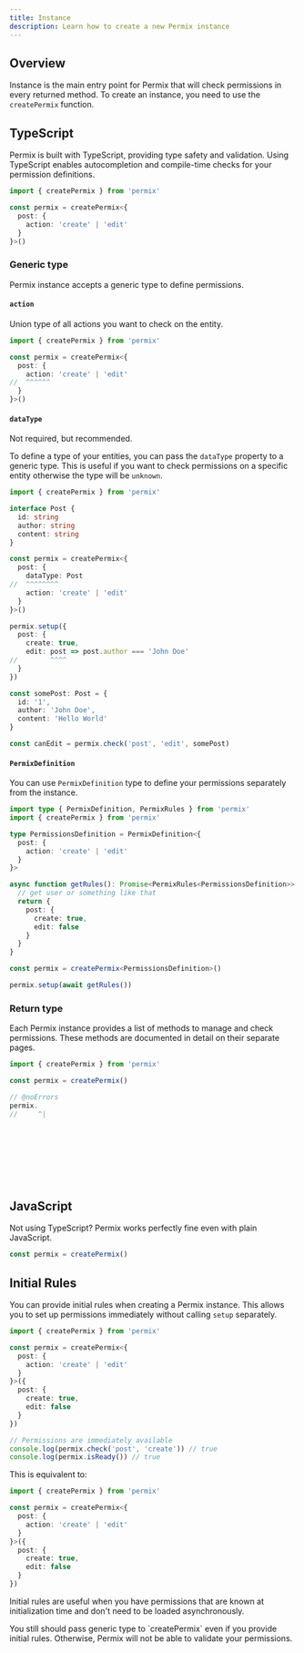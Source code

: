 ```yaml
---
title: Instance
description: Learn how to create a new Permix instance
---
```


## Overview

Instance is the main entry point for Permix that will check permissions in every returned method. To create an instance, you need to use the `createPermix` function.

## TypeScript

Permix is built with TypeScript, providing type safety and validation. Using TypeScript enables autocompletion and compile-time checks for your permission definitions.

```ts twoslash title="/lib/permix.ts"
import { createPermix } from 'permix'

const permix = createPermix<{
  post: {
    action: 'create' | 'edit'
  }
}>()
```

### Generic type

Permix instance accepts a generic type to define permissions.

#### `action`

Union type of all actions you want to check on the entity.

```ts twoslash title="/lib/permix.ts"
import { createPermix } from 'permix'

const permix = createPermix<{
  post: {
    action: 'create' | 'edit'
//  ^^^^^^
  }
}>()
```

#### `dataType`

<Callout>
Not required, but recommended.
</Callout>

To define a type of your entities, you can pass the `dataType` property to a generic type. This is useful if you want to check permissions on a specific entity otherwise the type will be `unknown`.

```ts twoslash title="/lib/permix.ts"
import { createPermix } from 'permix'

interface Post {
  id: string
  author: string
  content: string
}

const permix = createPermix<{
  post: {
    dataType: Post
//  ^^^^^^^^
    action: 'create' | 'edit'
  }
}>()

permix.setup({
  post: {
    create: true,
    edit: post => post.author === 'John Doe'
//        ^^^^
  }
})

const somePost: Post = {
  id: '1',
  author: 'John Doe',
  content: 'Hello World'
}

const canEdit = permix.check('post', 'edit', somePost)
```

#### `PermixDefinition`

You can use `PermixDefinition` type to define your permissions separately from the instance.

```ts twoslash title="/lib/permix.ts"
import type { PermixDefinition, PermixRules } from 'permix'
import { createPermix } from 'permix'

type PermissionsDefinition = PermixDefinition<{
  post: {
    action: 'create' | 'edit'
  }
}>

async function getRules(): Promise<PermixRules<PermissionsDefinition>> {
  // get user or something like that
  return {
    post: {
      create: true,
      edit: false
    }
  }
}

const permix = createPermix<PermissionsDefinition>()

permix.setup(await getRules())
```

### Return type

Each Permix instance provides a list of methods to manage and check permissions. These methods are documented in detail on their separate pages.

```ts twoslash title="/lib/permix.ts"
import { createPermix } from 'permix'

const permix = createPermix()

// @noErrors
permix.
//     ^|










```

## JavaScript

Not using TypeScript? Permix works perfectly fine even with plain JavaScript.

```js title="/lib/permix.js"
const permix = createPermix()
```

## Initial Rules

You can provide initial rules when creating a Permix instance. This allows you to set up permissions immediately without calling `setup` separately.

```ts twoslash title="/lib/permix.ts"
import { createPermix } from 'permix'

const permix = createPermix<{
  post: {
    action: 'create' | 'edit'
  }
}>({
  post: {
    create: true,
    edit: false
  }
})

// Permissions are immediately available
console.log(permix.check('post', 'create')) // true
console.log(permix.isReady()) // true
```

This is equivalent to:

```ts twoslash title="/lib/permix.ts"
import { createPermix } from 'permix'

const permix = createPermix<{
  post: {
    action: 'create' | 'edit'
  }
}>({
  post: {
    create: true,
    edit: false
  }
})
```

Initial rules are useful when you have permissions that are known at initialization time and don't need to be loaded asynchronously.

<Callout type="warn">
You still should pass generic type to `createPermix` even if you provide initial rules. Otherwise, Permix will not be able to validate your permissions.
</Callout>
